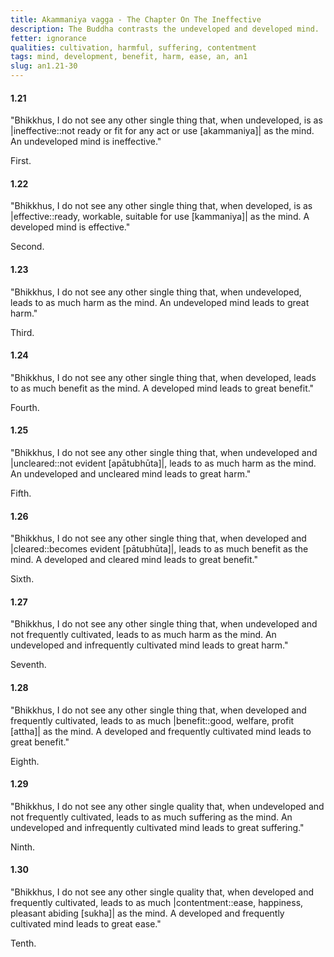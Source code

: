 ```yaml
---
title: Akammaniya vagga - The Chapter On The Ineffective
description: The Buddha contrasts the undeveloped and developed mind.
fetter: ignorance
qualities: cultivation, harmful, suffering, contentment
tags: mind, development, benefit, harm, ease, an, an1
slug: an1.21-30
---
```


#### 1.21

"Bhikkhus, I do not see any other single thing that, when undeveloped, is as |ineffective::not ready or fit for any act or use [akammaniya]| as the mind. An undeveloped mind is ineffective."

First.

#### 1.22

"Bhikkhus, I do not see any other single thing that, when developed, is as |effective::ready, workable, suitable for use [kammaniya]| as the mind. A developed mind is effective."

Second.

#### 1.23

"Bhikkhus, I do not see any other single thing that, when undeveloped, leads to as much harm as the mind. An undeveloped mind leads to great harm."

Third.

#### 1.24

"Bhikkhus, I do not see any other single thing that, when developed, leads to as much benefit as the mind. A developed mind leads to great benefit."

Fourth.

#### 1.25

"Bhikkhus, I do not see any other single thing that, when undeveloped and |uncleared::not evident [apātubhūta]|, leads to as much harm as the mind. An undeveloped and uncleared mind leads to great harm."

Fifth.

#### 1.26

"Bhikkhus, I do not see any other single thing that, when developed and |cleared::becomes evident [pātubhūta]|, leads to as much benefit as the mind. A developed and cleared mind leads to great benefit."

Sixth.

#### 1.27

"Bhikkhus, I do not see any other single thing that, when undeveloped and not frequently cultivated, leads to as much harm as the mind. An undeveloped and infrequently cultivated mind leads to great harm."

Seventh.

#### 1.28

"Bhikkhus, I do not see any other single thing that, when developed and frequently cultivated, leads to as much |benefit::good, welfare, profit [attha]| as the mind. A developed and frequently cultivated mind leads to great benefit."

Eighth.

#### 1.29

"Bhikkhus, I do not see any other single quality that, when undeveloped and not frequently cultivated, leads to as much suffering as the mind. An undeveloped and infrequently cultivated mind leads to great suffering."

Ninth.

#### 1.30

"Bhikkhus, I do not see any other single quality that, when developed and frequently cultivated, leads to as much |contentment::ease, happiness, pleasant abiding [sukha]| as the mind. A developed and frequently cultivated mind leads to great ease."

Tenth.